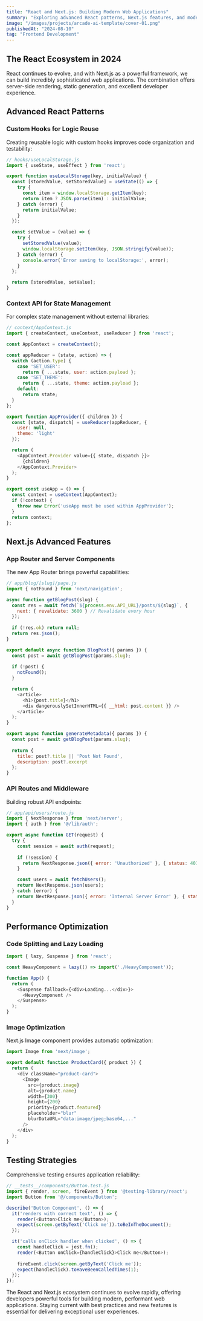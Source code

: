```yaml
---
title: "React and Next.js: Building Modern Web Applications"
summary: "Exploring advanced React patterns, Next.js features, and modern JavaScript development practices for building scalable, performant web applications."
image: "/images/projects/arcade-ai-template/cover-01.png"
publishedAt: "2024-08-10"
tag: "Frontend Development"
---
```


## The React Ecosystem in 2024

React continues to evolve, and with Next.js as a powerful framework, we can build incredibly sophisticated web applications. The combination offers server-side rendering, static generation, and excellent developer experience.

## Advanced React Patterns

### Custom Hooks for Logic Reuse
Creating reusable logic with custom hooks improves code organization and testability:

```javascript
// hooks/useLocalStorage.js
import { useState, useEffect } from 'react';

export function useLocalStorage(key, initialValue) {
  const [storedValue, setStoredValue] = useState(() => {
    try {
      const item = window.localStorage.getItem(key);
      return item ? JSON.parse(item) : initialValue;
    } catch (error) {
      return initialValue;
    }
  });

  const setValue = (value) => {
    try {
      setStoredValue(value);
      window.localStorage.setItem(key, JSON.stringify(value));
    } catch (error) {
      console.error('Error saving to localStorage:', error);
    }
  };

  return [storedValue, setValue];
}
```

### Context API for State Management
For complex state management without external libraries:

```javascript
// context/AppContext.js
import { createContext, useContext, useReducer } from 'react';

const AppContext = createContext();

const appReducer = (state, action) => {
  switch (action.type) {
    case 'SET_USER':
      return { ...state, user: action.payload };
    case 'SET_THEME':
      return { ...state, theme: action.payload };
    default:
      return state;
  }
};

export function AppProvider({ children }) {
  const [state, dispatch] = useReducer(appReducer, {
    user: null,
    theme: 'light'
  });

  return (
    <AppContext.Provider value={{ state, dispatch }}>
      {children}
    </AppContext.Provider>
  );
}

export const useApp = () => {
  const context = useContext(AppContext);
  if (!context) {
    throw new Error('useApp must be used within AppProvider');
  }
  return context;
};
```

## Next.js Advanced Features

### App Router and Server Components
The new App Router brings powerful capabilities:

```javascript
// app/blog/[slug]/page.js
import { notFound } from 'next/navigation';

async function getBlogPost(slug) {
  const res = await fetch(`${process.env.API_URL}/posts/${slug}`, {
    next: { revalidate: 3600 } // Revalidate every hour
  });
  
  if (!res.ok) return null;
  return res.json();
}

export default async function BlogPost({ params }) {
  const post = await getBlogPost(params.slug);
  
  if (!post) {
    notFound();
  }

  return (
    <article>
      <h1>{post.title}</h1>
      <div dangerouslySetInnerHTML={{ __html: post.content }} />
    </article>
  );
}

export async function generateMetadata({ params }) {
  const post = await getBlogPost(params.slug);
  
  return {
    title: post?.title || 'Post Not Found',
    description: post?.excerpt
  };
}
```

### API Routes and Middleware
Building robust API endpoints:

```javascript
// app/api/users/route.js
import { NextResponse } from 'next/server';
import { auth } from '@/lib/auth';

export async function GET(request) {
  try {
    const session = await auth(request);
    
    if (!session) {
      return NextResponse.json({ error: 'Unauthorized' }, { status: 401 });
    }

    const users = await fetchUsers();
    return NextResponse.json(users);
  } catch (error) {
    return NextResponse.json({ error: 'Internal Server Error' }, { status: 500 });
  }
}
```

## Performance Optimization

### Code Splitting and Lazy Loading
```javascript
import { lazy, Suspense } from 'react';

const HeavyComponent = lazy(() => import('./HeavyComponent'));

function App() {
  return (
    <Suspense fallback={<div>Loading...</div>}>
      <HeavyComponent />
    </Suspense>
  );
}
```

### Image Optimization
Next.js Image component provides automatic optimization:

```javascript
import Image from 'next/image';

export default function ProductCard({ product }) {
  return (
    <div className="product-card">
      <Image
        src={product.image}
        alt={product.name}
        width={300}
        height={200}
        priority={product.featured}
        placeholder="blur"
        blurDataURL="data:image/jpeg;base64,..."
      />
    </div>
  );
}
```

## Testing Strategies

Comprehensive testing ensures application reliability:

```javascript
// __tests__/components/Button.test.js
import { render, screen, fireEvent } from '@testing-library/react';
import Button from '@/components/Button';

describe('Button Component', () => {
  it('renders with correct text', () => {
    render(<Button>Click me</Button>);
    expect(screen.getByText('Click me')).toBeInTheDocument();
  });

  it('calls onClick handler when clicked', () => {
    const handleClick = jest.fn();
    render(<Button onClick={handleClick}>Click me</Button>);
    
    fireEvent.click(screen.getByText('Click me'));
    expect(handleClick).toHaveBeenCalledTimes(1);
  });
});
```

The React and Next.js ecosystem continues to evolve rapidly, offering developers powerful tools for building modern, performant web applications. Staying current with best practices and new features is essential for delivering exceptional user experiences.